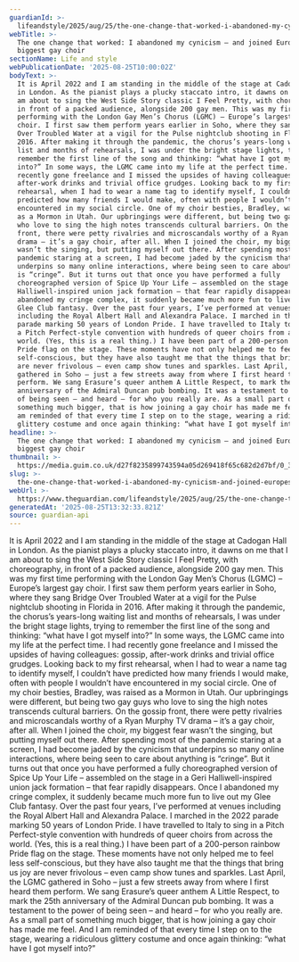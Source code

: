 ```yaml
---
guardianId: >-
  lifeandstyle/2025/aug/25/the-one-change-that-worked-i-abandoned-my-cynicism-and-joined-europes-biggest-gay-choir
webTitle: >-
  The one change that worked: I abandoned my cynicism – and joined Europe’s
  biggest gay choir
sectionName: Life and style
webPublicationDate: '2025-08-25T10:00:02Z'
bodyText: >-
  It is April 2022 and I am standing in the middle of the stage at Cadogan Hall
  in London. As the pianist plays a plucky staccato intro, it dawns on me that I
  am about to sing the West Side Story classic I Feel Pretty, with choreography,
  in front of a packed audience, alongside 200 gay men. This was my first time
  performing with the London Gay Men’s Chorus (LGMC) – Europe’s largest gay
  choir. I first saw them perform years earlier in Soho, where they sang Bridge
  Over Troubled Water at a vigil for the Pulse nightclub shooting in Florida in
  2016. After making it through the pandemic, the chorus’s years-long waiting
  list and months of rehearsals, I was under the bright stage lights, trying to
  remember the first line of the song and thinking: “what have I got myself
  into?” In some ways, the LGMC came into my life at the perfect time. I had
  recently gone freelance and I missed the upsides of having colleagues: gossip,
  after-work drinks and trivial office grudges. Looking back to my first
  rehearsal, when I had to wear a name tag to identify myself, I couldn’t have
  predicted how many friends I would make, often with people I wouldn’t have
  encountered in my social circle. One of my choir besties, Bradley, was raised
  as a Mormon in Utah. Our upbringings were different, but being two gay guys
  who love to sing the high notes transcends cultural barriers. On the gossip
  front, there were petty rivalries and microscandals worthy of a Ryan Murphy TV
  drama – it’s a gay choir, after all. When I joined the choir, my biggest fear
  wasn’t the singing, but putting myself out there. After spending most of the
  pandemic staring at a screen, I had become jaded by the cynicism that
  underpins so many online interactions, where being seen to care about anything
  is “cringe”. But it turns out that once you have performed a fully
  choreographed version of Spice Up Your Life – assembled on the stage in a Geri
  Halliwell-inspired union jack formation – that fear rapidly disappears. Once I
  abandoned my cringe complex, it suddenly became much more fun to live out my
  Glee Club fantasy. Over the past four years, I’ve performed at venues
  including the Royal Albert Hall and Alexandra Palace. I marched in the 2022
  parade marking 50 years of London Pride. I have travelled to Italy to sing in
  a Pitch Perfect-style convention with hundreds of queer choirs from across the
  world. (Yes, this is a real thing.) I have been part of a 200-person rainbow
  Pride flag on the stage. These moments have not only helped me to feel less
  self-conscious, but they have also taught me that the things that bring us joy
  are never frivolous – even camp show tunes and sparkles. Last April, the LGMC
  gathered in Soho – just a few streets away from where I first heard them
  perform. We sang Erasure’s queer anthem A Little Respect, to mark the 25th
  anniversary of the Admiral Duncan pub bombing. It was a testament to the power
  of being seen – and heard – for who you really are. As a small part of
  something much bigger, that is how joining a gay choir has made me feel. And I
  am reminded of that every time I step on to the stage, wearing a ridiculous
  glittery costume and once again thinking: “what have I got myself into?”
headline: >-
  The one change that worked: I abandoned my cynicism – and joined Europe’s
  biggest gay choir
thumbnail: >-
  https://media.guim.co.uk/d27f8235899743594a05d269418f65c682d2d7bf/0_367_3024_2419/500.jpg
slug: >-
  the-one-change-that-worked-i-abandoned-my-cynicism-and-joined-europes-biggest-gay-choir
webUrl: >-
  https://www.theguardian.com/lifeandstyle/2025/aug/25/the-one-change-that-worked-i-abandoned-my-cynicism-and-joined-europes-biggest-gay-choir
generatedAt: '2025-08-25T13:32:33.821Z'
source: guardian-api
---
```

It is April 2022 and I am standing in the middle of the stage at Cadogan Hall in London. As the pianist plays a plucky staccato intro, it dawns on me that I am about to sing the West Side Story classic I Feel Pretty, with choreography, in front of a packed audience, alongside 200 gay men. This was my first time performing with the London Gay Men’s Chorus (LGMC) – Europe’s largest gay choir. I first saw them perform years earlier in Soho, where they sang Bridge Over Troubled Water at a vigil for the Pulse nightclub shooting in Florida in 2016. After making it through the pandemic, the chorus’s years-long waiting list and months of rehearsals, I was under the bright stage lights, trying to remember the first line of the song and thinking: “what have I got myself into?” In some ways, the LGMC came into my life at the perfect time. I had recently gone freelance and I missed the upsides of having colleagues: gossip, after-work drinks and trivial office grudges. Looking back to my first rehearsal, when I had to wear a name tag to identify myself, I couldn’t have predicted how many friends I would make, often with people I wouldn’t have encountered in my social circle. One of my choir besties, Bradley, was raised as a Mormon in Utah. Our upbringings were different, but being two gay guys who love to sing the high notes transcends cultural barriers. On the gossip front, there were petty rivalries and microscandals worthy of a Ryan Murphy TV drama – it’s a gay choir, after all. When I joined the choir, my biggest fear wasn’t the singing, but putting myself out there. After spending most of the pandemic staring at a screen, I had become jaded by the cynicism that underpins so many online interactions, where being seen to care about anything is “cringe”. But it turns out that once you have performed a fully choreographed version of Spice Up Your Life – assembled on the stage in a Geri Halliwell-inspired union jack formation – that fear rapidly disappears. Once I abandoned my cringe complex, it suddenly became much more fun to live out my Glee Club fantasy. Over the past four years, I’ve performed at venues including the Royal Albert Hall and Alexandra Palace. I marched in the 2022 parade marking 50 years of London Pride. I have travelled to Italy to sing in a Pitch Perfect-style convention with hundreds of queer choirs from across the world. (Yes, this is a real thing.) I have been part of a 200-person rainbow Pride flag on the stage. These moments have not only helped me to feel less self-conscious, but they have also taught me that the things that bring us joy are never frivolous – even camp show tunes and sparkles. Last April, the LGMC gathered in Soho – just a few streets away from where I first heard them perform. We sang Erasure’s queer anthem A Little Respect, to mark the 25th anniversary of the Admiral Duncan pub bombing. It was a testament to the power of being seen – and heard – for who you really are. As a small part of something much bigger, that is how joining a gay choir has made me feel. And I am reminded of that every time I step on to the stage, wearing a ridiculous glittery costume and once again thinking: “what have I got myself into?”
